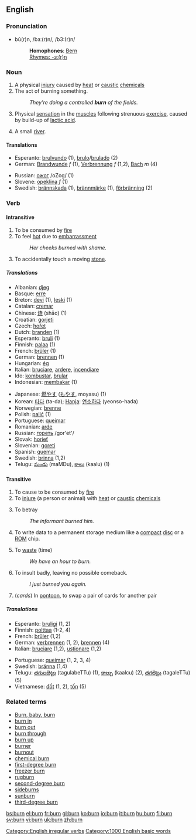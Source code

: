 ==English==

===Pronunciation===
*bû(r)n, /bɜː(r)n/, /b3:(r)n/
*:'''Homophones''': [[Bern]]
*:[[Rhymes:English:-ɜː(r)n|Rhymes: -ɜː(r)n]]

===Noun===
{{en-noun|burn|burns}}

# A physical [[injury]] caused by [[heat]] or [[caustic]] [[chemical]]s
# The act of burning something.
#: ''They're doing a controlled '''burn''' of the fields.''
# Physical [[sensation]] in the [[muscle]]s following strenuous [[exercise]], caused by build-up of [[lactic acid]].
# {{Scots}} A small [[river]].

==== Translations ====
{{top}}
*Esperanto: [[brulvundo]] (1), [[brulo]]/[[brulado]] (2)
*German: [[Brandwunde]] ''f'' (1), [[Verbrennung]] ''f'' (1,2), [[Bach]] ''m'' (4)
{{mid}}
*Russian: [[ожог]] /oZog/ (1)
*Slovene: [[opeklina]] ''f'' (1)
*Swedish: [[brännskada]] (1), [[brännmärke]] (1), [[förbränning]] (2)
{{bottom}}

===Verb===
[[Category:English irregular verbs]]
{{en-verb2|'''to burn'''|'''[[burns]]'''|'''[[burnt]] '''or''' [[burned]]'''|'''[[burnt]] '''or''' [[burned]]'''|'''[[burning]]'''}}
====Intransitive====
# To be consumed by [[fire]]
# To feel [[hot]] due to [[embarrassment]]
#: ''Her cheeks burned with shame.''
# {{curling}} To accidentally touch a moving [[stone]]. 
=====Translations=====
{{top}}
*Albanian: [[djeg]]
*Basque: [[erre]]
*Breton: [[devi]] (1), [[leski]] (1)
*Catalan: [[cremar]]
*Chinese: [[烧]] (shāo) (1)
*Croatian: [[gorjeti]]
*Czech: [[hořet]]
*Dutch: [[branden]] (1)
*Esperanto: [[bruli]] (1)
*Finnish: [[palaa]] (1)
*French: [[brûler]] (1)
*German: [[brennen]] (1)
*Hungarian: [[ég]]
*Italian: [[bruciare]], [[ardere]], [[incendiare]]
*Ido: [[kombustar]], [[brular]]
*Indonesian: [[bakar|membakar]] (1)
{{mid}}
*Japanese: [[燃やす]] ([[もやす]], moyasu) (1)
*Korean: [[타다]] (ta-da); [[Hanja]]: [[연소하다]] (yeonso-hada)
*Norwegian: [[brenne]]
*Polish: [[palić się|palić]] (1)
*Portuguese: [[queimar]]
*Romanian: [[arde]]
*Russian: [[гореть]] /gor'et'/
*Slovak: [[horieť]]
*Slovenian: [[goreti]]
*Spanish: [[quemar]]
*Swedish: [[brinna]] (1,2)
*Telugu: [[మండు]] (maMDu), [[కాలు]] (kaalu) (1)
{{bottom}}

====Transitive====
# To cause to be consumed by [[fire]]
# To [[injure]] (a person or animal) with [[heat]] or [[caustic]] [[chemicals]]
# {{slang}} To betray
#: ''The informant burned him.''
# {{computing}} To write data to a permanent storage medium like a [[compact]] [[disc]] or a [[ROM]] chip. 
# To [[waste]] (time)
#: ''We have an hour to burn.''
# {{slang}} To insult badly, leaving no possible comeback.
#: ''I just burned you again.''
# (''cards'') In [[pontoon]], to swap a pair of cards for another pair

=====Translations=====
{{top}}
*Esperanto: [[bruligi]] (1, 2)
*Finnish: [[polttaa]] (1-2, 4)
*French: [[brûler]] (1,2)
*German: [[verbrennen]] (1, 2), [[brennen]] (4)
*Italian: [[bruciare]] (1,2), [[ustionare]] (1,2)
{{mid}}
*Portuguese: [[queimar]] (1, 2, 3, 4)
*Swedish: [[bränna]] (1,4)
*Telugu: [[తగులబెట్టు]] (tagulabeTTu) (1), [[కాల్చు]] (kaalcu) (2), [[తగలెట్టు]] (tagaleTTu) (5)
*Vietnamese: [[đốt]] (1, 2), [[tốn]] (5)
{{bottom}}

===Related terms===
*[[Burn, baby, burn]]
*[[burn in]]
*[[burn out]]
*[[burn through]]
*[[burn up]]
*[[burner]]
*[[burnout]]
*[[chemical burn]]
*[[first-degree burn]]
*[[freezer burn]]
*[[rugburn]]
*[[second-degree burn]]
*[[sideburns]]
*[[sunburn]]
*[[third-degree burn]]

[[Category:1000 English basic words]]

[[bs:burn]]
[[el:burn]]
[[fr:burn]]
[[gl:burn]]
[[ko:burn]]
[[io:burn]]
[[it:burn]]
[[hu:burn]]
[[fi:burn]]
[[sv:burn]]
[[vi:burn]]
[[uk:burn]]
[[zh:burn]]